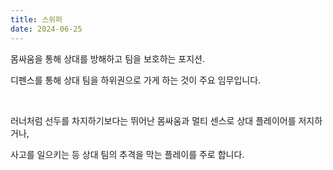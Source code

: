 ```yaml
---
title: 스위퍼
date: 2024-06-25
---
```


<Bq>몸싸움을 통해 상대를 방해하고 팀을 보호하는 포지션.</Bq>

디펜스를 통해 상대 팀을 하위권으로 가게 하는 것이 주요 임무입니다.

<br/>

러너처럼 선두를 차지하기보다는 뛰어난 몸싸움과 멀티 센스로 상대 플레이어를 저지하거나,

사고를 일으키는 등 상대 팀의 추격을 막는 플레이를 주로 합니다.